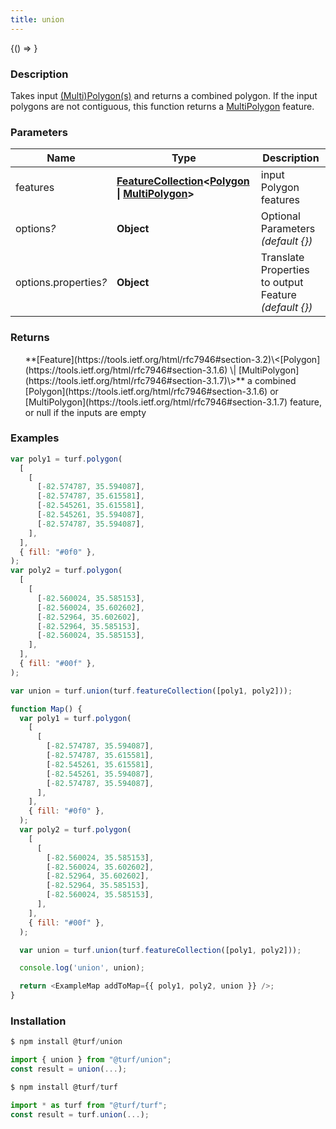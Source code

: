 ```yaml
---
title: union
---
```



<!-- Expose turf as global var for experimenting in the browser console -->

<BrowserOnly>{() => <WindowTurfGlobal turf={turf} />}</BrowserOnly>

### Description

Takes input [(Multi)Polygon(s)](https://tools.ietf.org/html/rfc7946#section-3.1.6) and returns a combined polygon. If the input polygons are not contiguous, this function returns a [MultiPolygon](https://tools.ietf.org/html/rfc7946#section-3.1.7) feature.

### Parameters

| Name                       | Type                                                                                                                                                                                                          | Description                                             |
| -------------------------- | ------------------------------------------------------------------------------------------------------------------------------------------------------------------------------------------------------------- | ------------------------------------------------------- |
| features                   | **[FeatureCollection](https://tools.ietf.org/html/rfc7946#section-3.3)\<[Polygon](https://tools.ietf.org/html/rfc7946#section-3.1.6) \| [MultiPolygon](https://tools.ietf.org/html/rfc7946#section-3.1.7)\>** | input Polygon features                                  |
| options<i>?</i>            | **Object**                                                                                                                                                                                                    | Optional Parameters _(default \{\})_                    |
| options.properties<i>?</i> | **Object**                                                                                                                                                                                                    | Translate Properties to output Feature _(default \{\})_ |

### Returns

<ul>
  **[Feature](https://tools.ietf.org/html/rfc7946#section-3.2)\<[Polygon](https://tools.ietf.org/html/rfc7946#section-3.1.6) \| [MultiPolygon](https://tools.ietf.org/html/rfc7946#section-3.1.7)\>** a combined [Polygon](https://tools.ietf.org/html/rfc7946#section-3.1.6) or [MultiPolygon](https://tools.ietf.org/html/rfc7946#section-3.1.7) feature, or null if the inputs are empty

</ul>

### Examples

```javascript
var poly1 = turf.polygon(
  [
    [
      [-82.574787, 35.594087],
      [-82.574787, 35.615581],
      [-82.545261, 35.615581],
      [-82.545261, 35.594087],
      [-82.574787, 35.594087],
    ],
  ],
  { fill: "#0f0" },
);
var poly2 = turf.polygon(
  [
    [
      [-82.560024, 35.585153],
      [-82.560024, 35.602602],
      [-82.52964, 35.602602],
      [-82.52964, 35.585153],
      [-82.560024, 35.585153],
    ],
  ],
  { fill: "#00f" },
);

var union = turf.union(turf.featureCollection([poly1, poly2]));
```

```javascript live
function Map() {
  var poly1 = turf.polygon(
    [
      [
        [-82.574787, 35.594087],
        [-82.574787, 35.615581],
        [-82.545261, 35.615581],
        [-82.545261, 35.594087],
        [-82.574787, 35.594087],
      ],
    ],
    { fill: "#0f0" },
  );
  var poly2 = turf.polygon(
    [
      [
        [-82.560024, 35.585153],
        [-82.560024, 35.602602],
        [-82.52964, 35.602602],
        [-82.52964, 35.585153],
        [-82.560024, 35.585153],
      ],
    ],
    { fill: "#00f" },
  );

  var union = turf.union(turf.featureCollection([poly1, poly2]));

  console.log('union', union);

  return <ExampleMap addToMap={{ poly1, poly2, union }} />;
}
```

### Installation

```javascript
$ npm install @turf/union

import { union } from "@turf/union";
const result = union(...);
```

```javascript
$ npm install @turf/turf

import * as turf from "@turf/turf";
const result = turf.union(...);
```
